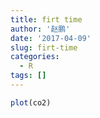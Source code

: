 ```yaml
---
title: firt time
author: '赵鹏'
date: '2017-04-09'
slug: firt-time
categories:
  - R
tags: []
---
```


```r
plot(co2)
```

